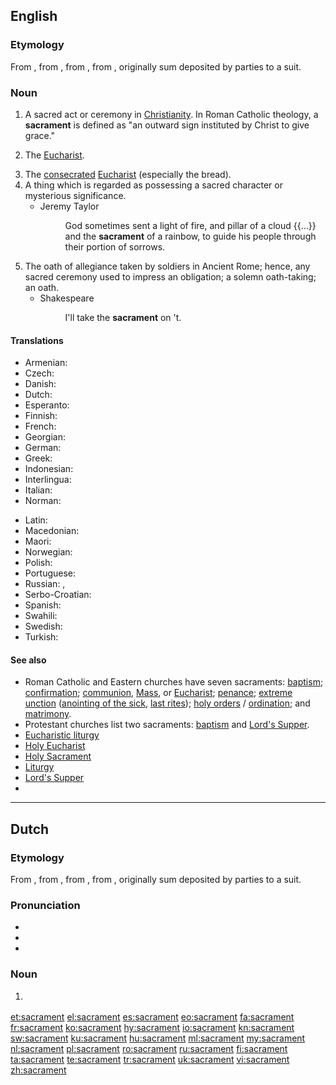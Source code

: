 ==English==

===Etymology===
From {{etyl|fro|en}} {{term|sacrament|lang=fro}}, from {{etyl|EL.|en}} {{term|sacrāmentum||sacrament|lang=la}}, from {{etyl|la|en}} {{term|sacrō||hallow, consecrate|lang=la}}, from {{term|sacer||sacred, holy|lang=la}}, originally sum deposited by parties to a suit.

===Noun===
{{en-noun}}

# {{context|Christianity|lang=en}} A sacred act or ceremony in [[Christianity]]. In Roman Catholic theology, a '''sacrament''' is defined as "an outward sign instituted by Christ to give grace."
# {{lb|en|in particular}} The [[Eucharist]].
# The [[consecrated]] [[Eucharist]] (especially the bread).
# A thing which is regarded as possessing a sacred character or mysterious significance.
#* Jeremy Taylor
#*: God sometimes sent a light of fire, and pillar of a cloud {{...}} and the '''sacrament''' of a rainbow, to guide his people through their portion of sorrows.
# The oath of allegiance taken by soldiers in Ancient Rome; hence, any sacred ceremony used to impress an obligation; a solemn oath-taking; an oath.
#* Shakespeare
#*: I'll take the '''sacrament''' on 't.

====Translations====
{{trans-top|sacred act or ceremony}}
* Armenian: {{t|hy|խորհուրդ}}
* Czech: {{t|cs|svátost|f}}
* Danish: {{t|da|sakramente}}
* Dutch: {{t+|nl|sacrament|n}}
* Esperanto: {{t|eo|sakramento}}
* Finnish: {{t+|fi|sakramentti}}
* French: {{t+|fr|sacrement|m}}
* Georgian: {{t|ka|ზიარება|sc=Geor}}
* German: {{t+|de|Sakrament|n}}
* Greek: {{t+|el|μυστήριο|n}}
* Indonesian: {{t+|id|sakramen}}
* Interlingua: {{t|ia|sacramento}}
* Italian: {{t+|it|sacramento|m}}
* Norman: {{t|nrf|sacrément|m}}
{{trans-mid}}
* Latin: {{t|la|sacrāmentum|n}}
* Macedonian: {{t|mk|све́та та́јна|f}}
* Maori: {{t|mi|hākarameta}}
* Norwegian: {{t|no|sakrament|n}}
* Polish: {{t+|pl|sakrament|m}}
* Portuguese: {{t+|pt|sacramento|m}}
* Russian: {{t+|ru|та́инство|n}}, {{t+|ru|сакрамент|m}}
* Serbo-Croatian: {{t+|sh|sakrament}}
* Spanish: {{t+|es|sacramento|m}}
* Swahili: {{t+|sw|komunyo}}
* Swedish: {{t+|sv|sakrament|n}}
* Turkish: {{t|tr|kutsantı}}
{{trans-bottom}}

====See also====
* Roman Catholic and Eastern churches have seven sacraments: [[baptism]]; [[confirmation]]; [[communion]], [[Mass]], or [[Eucharist]]; [[penance]]; [[extreme unction]] ([[anointing of the sick]], [[last rites]]); [[holy orders]] / [[ordination]]; and [[matrimony]].
* Protestant churches list two sacraments: [[baptism]] and [[Lord's Supper]].
* [[Eucharistic liturgy]]
* [[Holy Eucharist]]
* [[Holy Sacrament]]
* [[Liturgy]]
* [[Lord's Supper]]
* {{pedialite}}

----

==Dutch==
{{wikipedia|lang=nl}}

===Etymology===
From {{etyl|fro|nl}} {{term|sacrament|lang=fro}}, from {{etyl|EL.|nl}} {{term|sacrāmentum||sacrament|lang=la}}, from {{etyl|la|nl}} {{term|sacrō||hallow, consecrate|lang=la}}, from {{term|sacer||sacred, holy|lang=la}}, originally sum deposited by parties to a suit.

===Pronunciation===
* {{audio|Nl-sacrament.ogg|Audio|lang=nl}}
* {{hyphenation|sa|cra|ment|lang=nl}}
* {{rhymes|ɛnt|lang=nl}}

===Noun===
{{nl-noun|n|-en|-}}

# {{context|Christianity|lang=nl}} {{l|en|sacrament}}

[[et:sacrament]]
[[el:sacrament]]
[[es:sacrament]]
[[eo:sacrament]]
[[fa:sacrament]]
[[fr:sacrament]]
[[ko:sacrament]]
[[hy:sacrament]]
[[io:sacrament]]
[[kn:sacrament]]
[[sw:sacrament]]
[[ku:sacrament]]
[[hu:sacrament]]
[[ml:sacrament]]
[[my:sacrament]]
[[nl:sacrament]]
[[pl:sacrament]]
[[ro:sacrament]]
[[ru:sacrament]]
[[fi:sacrament]]
[[ta:sacrament]]
[[te:sacrament]]
[[tr:sacrament]]
[[uk:sacrament]]
[[vi:sacrament]]
[[zh:sacrament]]
